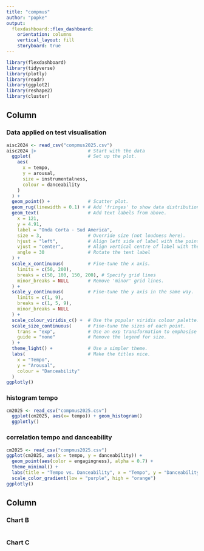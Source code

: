 ```yaml
---
title: "compmus"
author: "popke"
output: 
  flexdashboard::flex_dashboard:
    orientation: columns
    vertical_layout: fill
    storyboard: true
---
```


```r
library(flexdashboard)
library(tidyverse)
library(plotly)
library(readr)
library(ggplot2)
library(reshape2)
library(cluster)
```

Column {data-width=650}
-----------------------------------------------------------------------

### Data applied on test visualisation


```r
aisc2024 <- read_csv("compmus2025.csv")
aisc2024 |>                   # Start with the data
  ggplot(                     # Set up the plot.
    aes(
      x = tempo,
      y = arousal,
      size = instrumentalness,
      colour = danceability
    )
  ) +
  geom_point() +              # Scatter plot.
  geom_rug(linewidth = 0.1) + # Add 'fringes' to show data distribution.
  geom_text(                  # Add text labels from above.
    x = 121,
    y = 4.91,
    label = "Onda Corta - Sud America",
    size = 3,                 # Override size (not loudness here).
    hjust = "left",           # Align left side of label with the point.
    vjust = "center",         # Align vertical centre of label with the point.
    angle = 30                # Rotate the text label
  ) +
  scale_x_continuous(         # Fine-tune the x axis.
    limits = c(50, 200),
    breaks = c(50, 100, 150, 200), # Specify grid lines
    minor_breaks = NULL       # Remove 'minor' grid lines.
  ) +
  scale_y_continuous(         # Fine-tune the y axis in the same way.
    limits = c(1, 9),
    breaks = c(1, 5, 9),
    minor_breaks = NULL
  ) +
  scale_colour_viridis_c() +  # Use the popular viridis colour palette.
  scale_size_continuous(      # Fine-tune the sizes of each point.
    trans = "exp",            # Use an exp transformation to emphasise loud..
    guide = "none"            # Remove the legend for size.
  ) +
  theme_light() +             # Use a simpler theme.
  labs(                       # Make the titles nice.
    x = "Tempo",
    y = "Arousal",
    colour = "Danceability"
  )
ggplotly()
```
### histogram tempo
```r

cm2025 <- read_csv("compmus2025.csv")
  ggplot(cm2025, aes(x= tempo)) + geom_histogram()
  ggplotly()
```


### correlation tempo and danceability
```r
cm2025 <- read_csv("compmus2025.csv")
ggplot(cm2025, aes(x = tempo, y = danceability)) +
  geom_point(aes(color = engagingness), alpha = 0.7) +
  theme_minimal() +
  labs(title = "Tempo vs. Danceability", x = "Tempo", y = "Danceability") +
  scale_color_gradient(low = "purple", high = "orange")
ggplotly()
```

Column {data-width=350}
-----------------------------------------------------------------------

### Chart B

```r

```

### Chart C

```r

```

